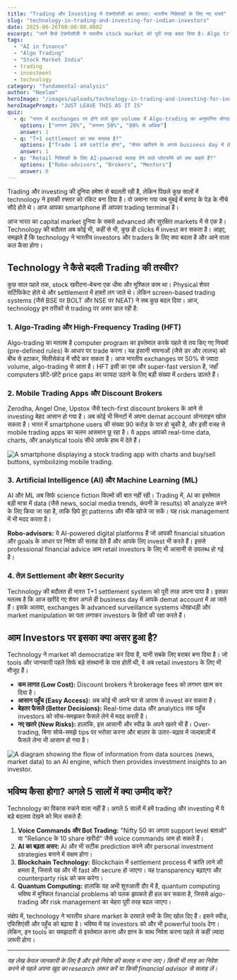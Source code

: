 ```yaml
---
title: "Trading और Investing में टेक्नोलॉजी का कमाल: भारतीय निवेशकों के लिए नए रास्ते"
slug: "technology-in-trading-and-investing-for-indian-investors"
date: 2025-06-26T00:00:00.000Z
excerpt: "जानें कैसे टेक्नोलॉजी ने भारतीय stock market को पूरी तरह बदल दिया है। Algo trading से लेकर AI और mobile apps तक, जानें आपके लिए इसमें क्या मौके हैं और किन बातों का ध्यान रखना जरूरी है।"
tags:
  - "AI in finance"
  - "Algo Trading"
  - "Stock Market India"
  - trading
  - investment
  - technology
category: "fundamental-analysis"
author: "Neelam"
heroImage: "/images/uploads/technology-in-trading-and-investing-for-indian-investors/hero-image.jpg"
heroImagePrompt: "JUST LEAVE THIS AS IT IS"
quiz:
  - q: "भारत में exchanges पर होने वाले कुल volume में Algo-trading का अनुमानित योगदान कितना है?"
    options: ["लगभग 20%", "लगभग 50%", "80% से अधिक"]
    answer: 1
  - q: "T+1 settlement का क्या मतलब है?"
    options: ["Trade 1 बजे settle होगा", "शेयर खरीदने के अगले business day में demat account में आ जाते हैं", "Trade करने के लिए 1 लाख रुपये चाहिए"]
    answer: 1
  - q: "Retail निवेशकों के लिए AI-powered सलाह देने वाले प्लेटफॉर्म को क्या कहते हैं?"
    options: ["Robo-advisors", "Brokers", "Mentors"]
    answer: 0
---
```


Trading और investing की दुनिया हमेशा से बदलती रही है, लेकिन पिछले कुछ सालों में technology ने इसकी रफ्तार को रॉकेट बना दिया है। वो ज़माना गया जब मुंबई में बरगद के पेड़ के नीचे सौदे होते थे। आज आपका smartphone ही आपका trading terminal है।

आज भारत का capital market दुनिया के सबसे advanced और सुरक्षित markets में से एक है। Technology की बदौलत अब कोई भी, कहीं से भी, कुछ ही clicks में invest कर सकता है। आइए, समझते हैं कि technology ने भारतीय investors और traders के लिए क्या बदला है और आने वाला कल कैसा होगा।

## Technology ने कैसे बदली Trading की तस्वीर?

कुछ साल पहले तक, stock खरीदना-बेचना एक धीमा और मुश्किल काम था। Physical शेयर सर्टिफिकेट होते थे और settlement में हफ़्तों लग जाते थे। लेकिन screen-based trading systems (जैसे BSE पर BOLT और NSE पर NEAT) ने सब कुछ बदल दिया। आज, technology इन तरीकों से trading पर असर डाल रही है:

### 1. Algo-Trading और High-Frequency Trading (HFT)
Algo-trading का मतलब है computer program का इस्तेमाल करके पहले से तय किए गए नियमों (pre-defined rules) के आधार पर trade करना। यह इंसानी भावनाओं (जैसे डर और लालच) को बीच से हटाकर, मिलीसेकंड में सौदे कर सकता है। आज भारतीय exchanges पर 50% से ज़्यादा volume, algo-trading से आता है। HFT इसी का एक और super-fast version है, जहाँ computers छोटे-छोटे price gaps का फायदा उठाने के लिए बड़ी संख्या में orders डालते हैं।

### 2. Mobile Trading Apps और Discount Brokers
Zerodha, Angel One, Upstox जैसे tech-first discount brokers के आने से investing बेहद आसान हो गया है। अब कोई भी मिनटों में अपना demat account ऑनलाइन खोल सकता है। भारत में smartphone users की संख्या 90 करोड़ के पार हो चुकी है, और इसी वजह से mobile trading apps का चलन आसमान छू रहा है। ये apps आपको real-time data, charts, और analytical tools सीधे आपके हाथ में देते हैं।

![A smartphone displaying a stock trading app with charts and buy/sell buttons, symbolizing mobile trading.](/images/uploads/technology-in-trading-and-investing-for-indian-investors/mobile-trading-apps.png)

### 3. Artificial Intelligence (AI) और Machine Learning (ML)
AI और ML अब सिर्फ science fiction फिल्मों की बात नहीं रही। Trading में, AI का इस्तेमाल बड़ी मात्रा में data (जैसे news, social media trends, कंपनी के results) को analyze करने के लिए किया जा रहा है, ताकि छिपे हुए patterns और मौके खोजे जा सकें। यह risk management में भी मदद करता है।

**Robo-advisors:** ये AI-powered digital platforms हैं जो आपकी financial situation और goals के आधार पर निवेश की सलाह देते हैं और आपके लिए invest भी करते हैं। इससे professional financial advice आम retail investors के लिए भी आसानी से उपलब्ध हो गई है।

### 4. तेज़ Settlement और बेहतर Security
Technology की बदौलत ही भारत T+1 settlement system को पूरी तरह अपना पाया है। इसका मतलब है कि आज खरीदे गए शेयर अगले ही business day में आपके demat account में आ जाते हैं। इसके अलावा, exchanges के advanced surveillance systems धोखाधड़ी और market manipulation का पता लगाकर investors के हितों की रक्षा करते हैं।

## आम Investors पर इसका क्या असर हुआ है?

Technology ने market को democratize कर दिया है, यानी सबके लिए बराबर बना दिया है। जो tools और जानकारी पहले सिर्फ बड़े संस्थानों के पास होती थी, वे अब retail investors के लिए भी मौजूद हैं।

*   **कम लागत (Low Cost):** Discount brokers ने brokerage fees को लगभग खत्म कर दिया है।
*   **आसान पहुँच (Easy Access):** अब कोई भी अपने घर से आराम से invest कर सकता है।
*   **बेहतर फैसले (Better Decisions):** Real-time data और analytics तक पहुँच investors को सोच-समझकर फैसले लेने में मदद करती है।
*   **नए खतरे (New Risks):** हालांकि, इस आसानी और स्पीड के अपने खतरे भी हैं। Over-trading, बिना सोचे-समझे tips पर भरोसा करना और बाज़ार के उतार-चढ़ाव में जल्दबाज़ी में फैसले लेना भी आसान हो गया है।

![A diagram showing the flow of information from data sources (news, market data) to an AI engine, which then provides investment insights to an investor.](/images/uploads/technology-in-trading-and-investing-for-indian-investors/ai-in-investing.png)

## भविष्य कैसा होगा? अगले 5 सालों में क्या उम्मीद करें?

Technology का विकास रुकने वाला नहीं है। अगले 5 सालों में हमें trading और investing में ये बड़े बदलाव देखने को मिल सकते हैं:

1.  **Voice Commands और Bot Trading:** "Nifty 50 का अगला support level बताओ" या "Reliance के 10 share खरीदो" जैसे voice commands आम हो सकते हैं।
2.  **AI का बढ़ता असर:** AI और भी सटीक prediction करने और personal investment strategies बनाने में सक्षम होगा।
3.  **Blockchain Technology:** Blockchain में settlement process में क्रांति लाने की क्षमता है, जिससे यह और भी fast और secure हो जाएगा। यह transparency बढ़ाएगा और counterparty risk को कम करेगा।
4.  **Quantum Computing:** हालांकि यह अभी शुरुआती दौर में है, quantum computing भविष्य में मुश्किल financial problems को पलक झपकते ही हल कर सकता है, जिससे algo-trading और risk management का चेहरा पूरी तरह बदल जाएगा।

संक्षेप में, technology ने भारतीय share market के दरवाज़े सभी के लिए खोल दिए हैं। इसने स्पीड, एफिशिएंसी और पहुँच को बढ़ाया है। भविष्य में यह investors को और भी powerful tools देगा। लेकिन, इन tools का समझदारी से इस्तेमाल करना और ज्ञान के साथ निवेश करना पहले से कहीं ज़्यादा ज़रूरी होगा।

---
*यह लेख केवल जानकारी के लिए है और इसे निवेश की सलाह न माना जाए। किसी भी तरह का निवेश करने से पहले अपना खुद का research ज़रूर करें या किसी financial advisor से सलाह लें।*